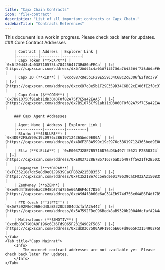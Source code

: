 ```yaml
---
title: "Capx Chain Contracts"
icon: "file-contract"
description: "List of all important contracts on Capx Chain."
sidebarTitle: "Contracts References"
---
```

<Note>
    This document is a work in progress. Please check back later for updates.
</Note>

<Tabs>
    <Tab title="Capx Testnet">
        ### Core Contract Addresses
        
        | Contract | Address | Explorer Link |
        |----------|---------|---------|
        | Capx Token (**xCAPX**) | `0x6f20d43c4a0387105756a7842564f73Bd80aFECa` | [↗](https://capxscan.com/address/0x6f20d43c4a0387105756a7842564f73Bd80aFECa) |
        | Capx ID (**xID**) | `0xcc887c8e5b1F29E559D34C6BC2cE306fE2f8c379` | [↗](https://capxscan.com/address/0xcc887c8e5b1F29E559D34C6BC2cE306fE2f8c379) |
        | Capx Coin ($**COIN**) | `0x7B91075Cf91ab11dD3060F0f82A75f7E5a42EAA5` | [↗](https://capxscan.com/address/0x7B91075Cf91ab11dD3060F0f82A75f7E5a42EAA5) |
        
        ### Capx Agent Addresses
        
        | Agent Name | Address | Explorer Link |
        |------------|---------|---------|
        | Blurbo (**$tBLURB**) | `0x4D0F2F8A599c19cD976c3B6197124365bed9E00A` | [↗](https://capxscan.com/address/0x4D0F2F8A599c19cD976c3B6197124365bed9E00A) |
        | Ella (**$tELLA**) | `0xE0037328E7B5716D76aD3b497ff5621fF2B50324` | [↗](https://capxscan.com/address/0xE0037328E7B5716D76aD3b497ff5621fF2B50324) |
        | Degengram (**$tDGRAM**) | `0xFC35218e7dc5e8d0e0179639CaCFB32A2150B355` | [↗](https://capxscan.com/address/0xFC35218e7dc5e8d0e0179639CaCFB32A2150B355) |
        | ZenMoney (**$ZEN**) | `0xeA9d4f8b60e6aC394Eb974d756e66AB6F4df7D56` | [↗](https://capxscan.com/address/0xeA9d4f8b60e6aC394Eb974d756e66AB6F4df7D56) |
        | PTE Coach (**$tPTE**) | `0x5A7592FDeC96Bed48aB9320b2004ddcfafA2A442` | [↗](https://capxscan.com/address/0x5A7592FDeC96Bed48aB9320b2004ddcfafA2A442) |
        | Motivatooor (**$tMOTIV**) | `0xcdb83C7500A9F196c6E66Fd9065F23154902F586` | [↗](https://capxscan.com/address/0xcdb83C7500A9F196c6E66Fd9065F23154902F586) |
    </Tab>
    <Tab title="Capx Mainnet">
        <Info>
            The mainnet contract addresses are not available yet. Please check back later for updates.
        </Info>
    </Tab>
</Tabs>